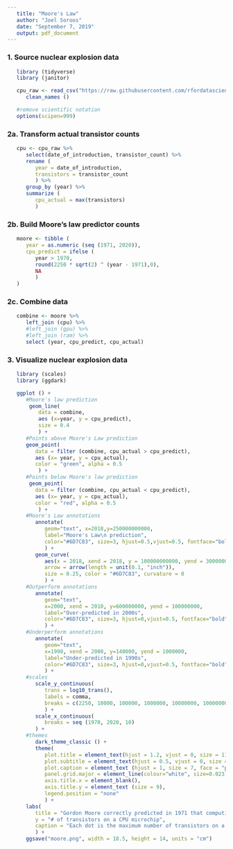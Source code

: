 ```yaml
---
   title: "Moore's Law"
   author: "Joel Soroos"
   date: "September 7, 2019"
   output: pdf_document
---
```



### 1. Source nuclear explosion data
```r

   library (tidyverse)
   library (janitor) 

   cpu_raw <- read_csv("https://raw.githubusercontent.com/rfordatascience/tidytuesday/master/data/2019/2019-09-03/cpu.csv") %>%
      clean_names ()

   #remove scientific notation 
   options(scipen=999)
```
   

### 2a.  Transform actual transistor counts
```r

   cpu <- cpu_raw %>%
      select(date_of_introduction, transistor_count) %>%
      rename (
         year = date_of_introduction,
         transistors = transistor_count
         ) %>%
      group_by (year) %>%
      summarize (
         cpu_actual = max(transistors)
         )
```


### 2b.  Build Moore's law predictor counts
```r

   moore <- tibble (
      year = as.numeric (seq (1971, 2020)),
      cpu_predict = ifelse (
         year > 1970, 
         round(2250 * sqrt(2) ^ (year - 1971),0),
         NA
         )
   )
```


### 2c.  Combine data
```r
   
   combine <- moore %>%
      left_join (cpu) %>%
      #left_join (gpu) %>%
      #left_join (ram) %>%
      select (year, cpu_predict, cpu_actual)

```


### 3. Visualize nuclear explosion data
```r

   library (scales)
   library (ggdark)

   ggplot () +
      #Moore's law prediction
       geom_line(
          data = combine,
          aes (x=year, y = cpu_predict),
          size = 0.4
          ) + 
      #Points above Moore's Law prediction
      geom_point(
         data = filter (combine, cpu_actual > cpu_predict),
         aes (x= year, y = cpu_actual),
         color = "green", alpha = 0.5
          ) +
      #Points below Moore's law prediction
       geom_point(
         data = filter (combine, cpu_actual < cpu_predict),
         aes (x= year, y = cpu_actual),
         color = "red", alpha = 0.5
          ) +
      #Moore's Law annotations
         annotate(
            geom="text", x=2018,y=250000000000,
            label="Moore's Law\n prediction", 
            color="#6D7C83", size=3, hjust=0.5,vjust=0.5, fontface="bold"
            ) +
         geom_curve(
            aes(x = 2018, xend = 2018, y = 100000000000, yend = 30000000000),
            arrow = arrow(length = unit(0.1, "inch")),
            size = 0.25, color = "#6D7C83", curvature = 0  
            ) +
      #Outperform annotations
         annotate(
            geom="text", 
            x=2000, xend = 2010, y=600000000, yend = 100000000,
            label="Over-predicted in 2000s", 
            color="#6D7C83", size=3, hjust=0,vjust=0.5, fontface="bold", angle = 30
            ) +
      #Underperform annotations
         annotate(
            geom="text", 
            x=1990, xend = 2000, y=140000, yend = 1000000,
            label="Under-predicted in 1990s", 
            color="#6D7C83", size=3, hjust=0,vjust=0.5, fontface="bold", angle = 35
            ) +
      #scales
         scale_y_continuous(
            trans = log10_trans(),
            labels = comma,
            breaks = c(2250, 10000, 100000, 1000000, 10000000, 100000000, 1000000000, 10000000000, 100000000000)
            ) +
         scale_x_continuous(
            breaks = seq (1970, 2020, 10)
         ) +
      #themes
         dark_theme_classic () +
         theme(
            plot.title = element_text(hjust = 1.2, vjust = 0, size = 11.1, face = "bold", margin = margin (0,0,30,0)),
            plot.subtitle = element_text(hjust = 0.5, vjust = 0, size = 9, face = "bold", margin = margin (0,0,30,0)),
            plot.caption = element_text (hjust = 1, size = 7, face = "plain", margin = margin (20,0,0,0)),
            panel.grid.major = element_line(colour="white", size=0.023),
            axis.title.x = element_blank(),
            axis.title.y = element_text (size = 9),
            legend.position = "none"
            ) +
      labs(
         title = "Gordon Moore correctly predicted in 1971 that computing power would double every 2 years.",
         y = "# of transistors on a CPU microchip",
         caption = "Each dot is the maximum number of transistors on a CPU microchip released that year.  Green (red) is above (below) Moore's Law prediction.\nSource: Wikipedia via R4DS Tidy Tuesday  |  Visualization: Joel Soroos @soroosj"
         ) +
      ggsave("moore.png", width = 18.5, height = 14, units = "cm")
```

